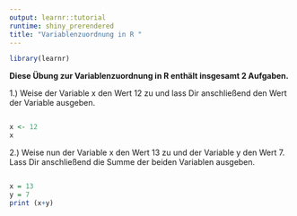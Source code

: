 ```yaml
---
output: learnr::tutorial
runtime: shiny_prerendered
title: "Variablenzuordnung in R "
---
```

```r
library(learnr)
```
**Diese Übung zur Variablenzuordnung in R enthält insgesamt 2 Aufgaben.**

1.) Weise der Variable x den Wert 12 zu und lass Dir anschließend den Wert der Variable ausgeben.
```r

```

```r
x <- 12
x
```

2.) Weise nun der Variable x den Wert 13 zu und der Variable y den Wert 7. Lass Dir anschließend die Summe der beiden Variablen ausgeben.
```r

```

```r
x = 13
y = 7
print (x+y)
```